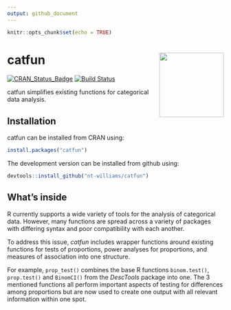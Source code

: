 ```yaml
---
output: github_document
---
```


```r
knitr::opts_chunk$set(echo = TRUE)
```

# catfun <img src="man\figures\catfun_final.png" align="right" height = "150" />

[![CRAN_Status_Badge](http://www.r-pkg.org/badges/version/catfun)](https://cran.r-project.org/package=catfun)
[![Build Status](https://travis-ci.org/nt-williams/catfun.svg?branch=master)](https://travis-ci.org/nt-williams/catfun)

catfun simplifies existing functions for categorical data analysis.

## Installation

catfun can be installed from CRAN using:

```r
install.packages("catfun")
```

The development version can be installed from github using: 

```r
devtools::install_github("nt-williams/catfun")
```

## What’s inside

R currently supports a wide variety of tools for the analysis of categorical data. However, many functions are spread across a variety of packages with differing syntax and poor compatibility with each another. 

To address this issue, *catfun* includes wrapper functions around existing functions for tests of proportions, power analyses for proportions, and measures of association into one structure. 

For example, `prop_test()` combines the base R functions `binom.test()`, `prop.test()` and `BinomCI()` from the *DescTools* package into one. The 3 mentioned functions all perform important aspects of testing for differences among proportions but are now used to create one output with all relevant information within one spot.




